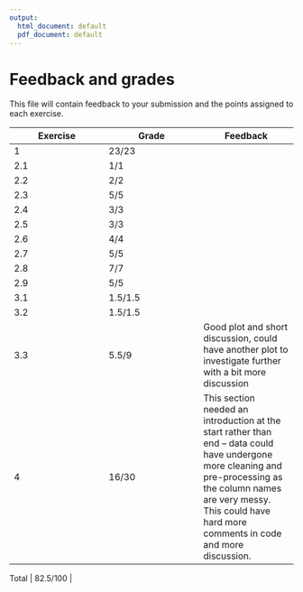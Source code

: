 ```yaml
---
output:
  html_document: default
  pdf_document: default
---
```


# Feedback and grades

This file will contain feedback to your submission and the points assigned to each exercise.

| Exercise | Grade | Feedback |
| --- | --- | --- |
| 1 | 23/23    |
| 2.1 | 1/1    |
| 2.2 | 2/2     |
| 2.3 | 5/5    |
| 2.4 | 3/3     |
| 2.5 | 3/3    |
| 2.6 | 4/4     |
| 2.7 | 5/5    |
| 2.8 | 7/7     |
| 2.9 | 5/5    |
| 3.1 | 1.5/1.5    |
| 3.2 | 1.5/1.5	  |
| 3.3 | 5.5/9	|Good plot and short discussion, could have another plot to investigate further with a bit more discussion 
| 4   | 16/30	|This section needed an introduction at the start rather than end -- data could have undergone more cleaning and pre-processing as the column names are very messy. This could have hard more comments in code and more discussion.  

| Total | 82.5/100 |